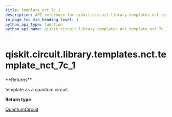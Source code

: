 ```yaml
---
title: template_nct_7c_1
description: API reference for qiskit.circuit.library.templates.nct.template_nct_7c_1
in_page_toc_min_heading_level: 1
python_api_type: function
python_api_name: qiskit.circuit.library.templates.nct.template_nct_7c_1
---
```


# qiskit.circuit.library.templates.nct.template\_nct\_7c\_1

<Function id="qiskit.circuit.library.templates.nct.template_nct_7c_1" github="https://github.com/qiskit/qiskit/tree/stable/0.19/qiskit/circuit/library/templates/nct/template_nct_7c_1.py" signature="template_nct_7c_1()">
  **Returns**

  template as a quantum circuit.

  **Return type**

  [QuantumCircuit](qiskit.circuit.QuantumCircuit "qiskit.circuit.QuantumCircuit")
</Function>


